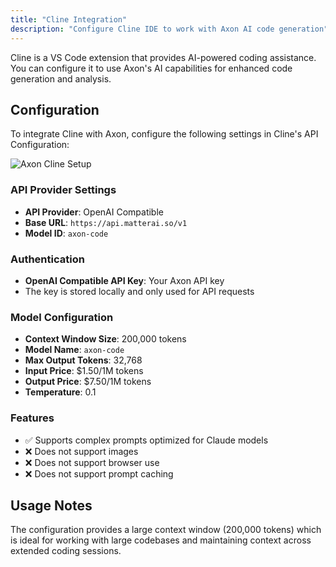 ```yaml
---
title: "Cline Integration"
description: "Configure Cline IDE to work with Axon AI code generation"
---
```


Cline is a VS Code extension that provides AI-powered coding assistance. You can configure it to use Axon's AI capabilities for enhanced code generation and analysis.

## Configuration

To integrate Cline with Axon, configure the following settings in Cline's API Configuration:

<Frame>
<img
  className="block"
  src="/images/axon/axon-cline-setup.png"
  alt="Axon Cline Setup"
/>
</Frame>

### API Provider Settings
- **API Provider**: OpenAI Compatible
- **Base URL**: `https://api.matterai.so/v1`
- **Model ID**: `axon-code`

### Authentication
- **OpenAI Compatible API Key**: Your Axon API key
- The key is stored locally and only used for API requests

### Model Configuration
- **Context Window Size**: 200,000 tokens
- **Model Name**: `axon-code`
- **Max Output Tokens**: 32,768
- **Input Price**: $1.50/1M tokens
- **Output Price**: $7.50/1M tokens
- **Temperature**: 0.1

### Features
- ✅ Supports complex prompts optimized for Claude models
- ❌ Does not support images
- ❌ Does not support browser use
- ❌ Does not support prompt caching

## Usage Notes

The configuration provides a large context window (200,000 tokens) which is ideal for working with large codebases and maintaining context across extended coding sessions.